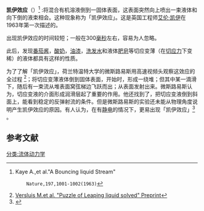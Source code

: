 '''凯伊效应'''（{{lang-en|Kaye effect}}）<ref> Kaye A.,et al."A Bouncing liquid Stream" 
     Nature,197,1001-1002(1963)</ref> :将混合有机溶液倒到一固体表面，这表面突然向上喷出一束液体和向下倒的液束相会。这种现象称为「凯伊效应」。这是英国工程师[[艾伦·凯伊|艾伦·凯伊]]在1963年第一次描述的。

出现凯伊效应的时间较短；一般在300[[毫秒|毫秒]]左右，容易为人忽略。

此后，发现[[番茄酱|番茄酱]]，[[酸奶|酸奶]]，[[油漆|油漆]]，[[洗发水|洗发水]]和液体[[肥皂|肥皂]]等切应变薄（在[[切应力|切应力]]下变稀）的液体都具有这样的性质。

为了了解「凯伊效应」，荷兰特温特大学的微斯路易斯用高速视频头观察这效应的全过程  <ref>[http://www.arxiv.org/abs/physics/0603183(2006) Versluis M.et al. "Puzzle of Leaping liquid solved" Preprint]{{dead link|date=2018年2月 |bot=InternetArchiveBot |fix-attempted=yes }}</ref>；将切应变薄液体倒到固体表面，开始时，形成一绕堆；但其中某一滴滑下，随后有一束流从堆表面窝弦梯边飞跃而出；从表面发射出来。微斯路易斯认为，切应变液的介面形成润滑层起了重要的作用。他还找到了，把切应变液倒到斜面上，能看到稳定的反弹射流的条件。但是微斯路易斯的实验还未能从物理角度说明产生凯伊效应的原因。有人认为，在有[[静电|静电]]的情况下，更易出现「凯伊效应」<ref>{{Cite web |url=http://www.dpreview.com/Forums/post/52803185 |title=存档副本 |accessdate=2014-02-16 |archive-date=2014-03-06 |archive-url=https://web.archive.org/web/20140306214703/http://www.dpreview.com/Forums/post/52803185 |dead-url=no }}</ref> 。

==参考文献==
{{reflist}}

[[分类:流体动力学|分类:流体动力学]]
{{Physics-stub}}